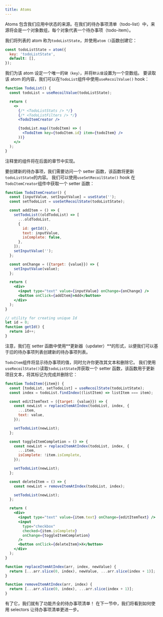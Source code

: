 ```yaml
---
title: Atoms
---
```


Atoms 包含我们应用中状态的来源。在我们的待办事项清单（todo-list）中，来源将会是一个对象数组，每个对象代表一个待办事项（todo-item）。

我们将列表的 atom 称为`todoListState`，并使用`atom（)`函数创建它：

```javascript
const todoListState = atom({
  key: 'todoListState',
  default: [],
});
```

我们为该 atom 设定一个唯一的`键（key）`，并将`默认值`设置为一个空数组。 要读取该 atom 的内容，我们可以在`TodoList`组件中使用`useRecoilValue()` hook：

```jsx
function TodoList() {
  const todoList = useRecoilValue(todoListState);

  return (
    <>
      {/* <TodoListStats /> */}
      {/* <TodoListFilters /> */}
      <TodoItemCreator />

      {todoList.map((todoItem) => (
        <TodoItem key={todoItem.id} item={todoItem} />
      ))}
    </>
  );
}
```

注释里的组件将在后面的章节中实现。

要创建新的待办事项，我们需要访问一个 setter 函数，该函数将更新`todoListState`的内容。 我们可以使用`useSetRecoilState()` hook 在`TodoItemCreator`组件中获取一个 setter 函数：

```jsx
function TodoItemCreator() {
  const [inputValue, setInputValue] = useState('');
  const setTodoList = useSetRecoilState(todoListState);

  const addItem = () => {
    setTodoList((oldTodoList) => [
      ...oldTodoList,
      {
        id: getId(),
        text: inputValue,
        isComplete: false,
      },
    ]);
    setInputValue('');
  };

  const onChange = ({target: {value}}) => {
    setInputValue(value);
  };

  return (
    <div>
      <input type="text" value={inputValue} onChange={onChange} />
      <button onClick={addItem}>Add</button>
    </div>
  );
}

// utility for creating unique Id
let id = 0;
function getId() {
  return id++;
}
```

注意，我们在 setter 函数中使用**更新器（updater）**的形式，以便我们可以基于旧的待办事项列表创建新的待办事项列表。

`TodoItem`组件将显示待办事项的值，同时允许你更改其文本和删除它。 我们使用`useRecoilState()`读取`todoListState`并获取一个 setter 函数，该函数用于更新项目文本，将其标记为完成并删除它：

```jsx
function TodoItem({item}) {
  const [todoList, setTodoList] = useRecoilState(todoListState);
  const index = todoList.findIndex((listItem) => listItem === item);

  const editItemText = ({target: {value}}) => {
    const newList = replaceItemAtIndex(todoList, index, {
      ...item,
      text: value,
    });

    setTodoList(newList);
  };

  const toggleItemCompletion = () => {
    const newList = replaceItemAtIndex(todoList, index, {
      ...item,
      isComplete: !item.isComplete,
    });

    setTodoList(newList);
  };

  const deleteItem = () => {
    const newList = removeItemAtIndex(todoList, index);

    setTodoList(newList);
  };

  return (
    <div>
      <input type="text" value={item.text} onChange={editItemText} />
      <input
        type="checkbox"
        checked={item.isComplete}
        onChange={toggleItemCompletion}
      />
      <button onClick={deleteItem}>X</button>
    </div>
  );
}

function replaceItemAtIndex(arr, index, newValue) {
  return [...arr.slice(0, index), newValue, ...arr.slice(index + 1)];
}

function removeItemAtIndex(arr, index) {
  return [...arr.slice(0, index), ...arr.slice(index + 1)];
}
```

有了它，我们就有了功能齐全的待办事项清单！ 在下一节中，我们将看到如何使用 selectors 让待办事项清单更进一步。
